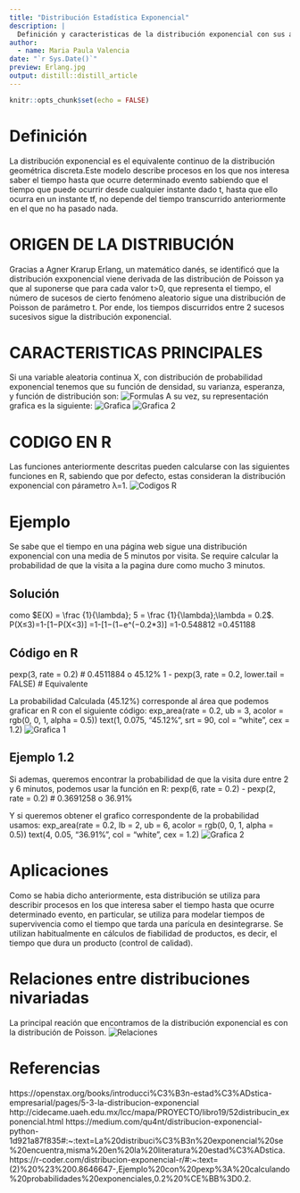 ```yaml
---
title: "Distribución Estadística Exponencial"
description: |
  Definición y caracteristicas de la distribución exponencial con sus aplicaciones.
author:
  - name: Maria Paula Valencia
date: "`r Sys.Date()`"
preview: Erlang.jpg
output: distill::distill_article
---
```


```r
knitr::opts_chunk$set(echo = FALSE)
```

# Definición
La distribución exponencial es el equivalente continuo de la distribución geométrica discreta.Este modelo describe procesos en los que nos interesa saber el tiempo hasta que ocurre determinado evento sabiendo que el tiempo que puede ocurrir desde cualquier instante dado t, hasta que ello ocurra en un instante tf, no depende del tiempo transcurrido anteriormente en el que no ha pasado nada.

# ORIGEN DE LA DISTRIBUCIÓN
Gracias a Agner Krarup Erlang, un matemático danés, se identificó que la distribución exxponencial viene derivada de las distribución de Poisson ya que al suponerse que para cada valor t>0, que representa el tiempo, el número de sucesos de cierto fenómeno aleatorio sigue una distribución de Poisson de parámetro t. Por ende, los tiempos discurridos entre 2 sucesos sucesivos sigue la distribución exponencial.


# CARACTERISTICAS PRINCIPALES
Si una variable aleatoria continua X, con distribución de probabilidad exponencial tenemos que su función de densidad, su varianza, esperanza, y función de distribución son:
![Formulas](Formulas.jpg)
A su vez, su representación grafica es la siguiente:
![Grafica](Funcion Densidad.jpg)
![Grafica 2](Funcion de Distribucion.jpg)

# CODIGO EN R
Las funciones anteriormente descritas pueden calcularse con las siguientes funciones en R, sabiendo que por defecto, estas consideran la distribución exponencial con párametro λ=1. 
![Codigos R](FUNCIONES EN R.jpg)

# Ejemplo
Se sabe que el tiempo en una página web sigue una distribución exponencial con una media de 5 minutos por visita. 
Se require calcular la probabilidad de que la visita a la pagina dure como mucho 3 minutos.

## Solución
como $E(X) = \frac {1}{\lambda}; 5 = \frac {1}{\lambda};\lambda = 0.2$.
P(X≤3)=1-[1−P(X<3)]
       =1-[1−(1−e^(−0.2*3)]
       =1-0.548812
       =0.451188

## Código en R
pexp(3, rate = 0.2) # 0.4511884 o 45.12%
1 - pexp(3, rate = 0.2, lower.tail = FALSE) # Equivalente

La probabilidad Calculada (45.12%) corresponde al área que podemos graficar en R con el siguiente código: 
exp_area(rate = 0.2, ub = 3, acolor = rgb(0, 0, 1, alpha = 0.5))
text(1, 0.075, "45.12%", srt = 90, col = "white", cex = 1.2)
![Grafica 1](Ejemplo 1 grafica.jpg)

## Ejemplo 1.2
Si ademas, queremos encontrar la probabilidad de que la visita dure entre 2 y 6 minutos, podemos usar la función en R:
pexp(6, rate = 0.2) - pexp(2, rate = 0.2) # 0.3691258 o 36.91%

Y si queremos obtener el grafico correspondente de la probabilidad usamos: 
exp_area(rate = 0.2, lb = 2, ub = 6, acolor = rgb(0, 0, 1, alpha = 0.5))
text(4, 0.05, "36.91%", col = "white", cex = 1.2)
![Grafica 2](Ejemplo 1.2 grafica.jpg)

# Aplicaciones
Como se habia dicho anteriormente, esta distribución se utiliza para describir procesos en los que interesa saber el tiempo hasta que ocurre determinado evento, en particular, se utiliza para modelar tiempos de supervivencia como el tiempo que tarda una parícula en desintegrarse. Se utilizan habitualmente en cálculos de fiabilidad de productos, es decir, el tiempo que dura un producto (control de calidad). 

# Relaciones entre distribuciones nivariadas
La principal reación que encontramos de la distribución exponencial es con la distribución de Poisson.
![Relaciones](Relaciones.jpg)

# Referencias
https://openstax.org/books/introducci%C3%B3n-estad%C3%ADstica-empresarial/pages/5-3-la-distribucion-exponencial
http://cidecame.uaeh.edu.mx/lcc/mapa/PROYECTO/libro19/52distribucin_exponencial.html
https://medium.com/qu4nt/distribucion-exponencial-python-1d921a87f835#:~:text=La%20distribuci%C3%B3n%20exponencial%20se%20encuentra,misma%20en%20la%20literatura%20estad%C3%ADstica.
https://r-coder.com/distribucion-exponencial-r/#:~:text=(2)%20%23%200.8646647-,Ejemplo%20con%20pexp%3A%20calculando%20probabilidades%20exponenciales,0.2%20%CE%BB%3D0.2.